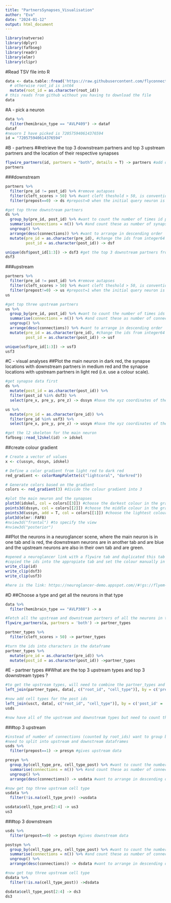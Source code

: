 ```yaml
---
title: "PartnersSynapses_Visualisation"
author: "Eva"
date: "2024-01-12"
output: html_document
---
```


```r
library(natverse)
library(dplyr)
library(fafbseg)
library(readr)
library(elmr)
library(clipr)
```

#Read TSV file into R
```r
data <- data.table::fread('https://raw.githubusercontent.com/flyconnectome/flywire_annotations/main/supplemental_files/Supplemental_file1_neuron_annotations.tsv') %>% 
  # otherwise root_id is int64 
  mutate(root_id = as.character(root_id))
# this reads from github without you having to download the file 
data
```

#A - pick a neuron
```r
data %>% 
  filter(hemibrain_type == "AVLP409") -> dataf
dataf
#neuorn I have picked is 720575940614376594
id = "720575940614376594"
```

#B - partners
##retrieve the top 3 downstream partners and top 3 upstream partners and the location of their respective synapses
```r
flywire_partners(id, partners = "both", details = T) -> partners #add details = T to get the synapse location data
partners
```

###downstream
```r
partners %>% 
  filter(pre_id != post_id) %>% #remove autapses
  filter(cleft_scores > 50) %>% #want cleft theshold > 50, is conventional cut off point to remove fake synapses
  filter(prepost==0) -> ds #prepost=0 when the initial query neuron is upstream (presynaptic) and the partner is downstream
```

```r
#get top three downstream partners
ds %>% 
  group_by(pre_id, post_id) %>% #want to count the number of times id pairs are repeated in the pre_id and post_id columns 
  summarise(connections = n()) %>% #and count these as number of synapses in a new column called connections
  ungroup() %>% 
  arrange(desc(connections)) %>% #want to arrange in descending order
  mutate(pre_id = as.character(pre_id), #change the ids from integer64 to characters
         post_id = as.character(post_id)) -> dsf

unique(dsf$post_id[1:3]) -> dsf3 #get the top 3 downstream partners from this dataframe
dsf3
```

###upstream
```r
partners %>% 
  filter(pre_id != post_id) %>% #remove autapses
  filter(cleft_scores > 50) %>% #want cleft theshold > 50, is conventional cut off point to remove fake synapses
  filter(prepost!=0) -> us #prepost=1 when the initial query neuron is downstream (postsynaptic) and the partner is upstream
us
```

```r
#get top three upstream partners
us %>% 
  group_by(pre_id, post_id) %>% #want to count the number of times ids are repeated in the pre_id and post_id columns 
  summarise(connections = n()) %>% #and count these as number of connections in a new column called connections
  ungroup() %>% 
  arrange(desc(connections)) %>% #want to arrange in descending order
  mutate(pre_id = as.character(pre_id), #change the ids from integer64 to characters
         post_id = as.character(post_id)) -> usf

unique(usf$pre_id[1:3]) -> usf3
usf3
```



#C - visual analyses
##Plot the main neuron in dark red, the synapse locations with downstream partners in medium red and the synapse locations with upstream partners in light red (i.e. use a colour scale).
```r
#get synapse data first
ds %>% 
  mutate(post_id = as.character(post_id)) %>% 
  filter(post_id %in% dsf3) %>% 
  select(pre_x, pre_y, pre_z) -> dssyn #have the xyz coordinates of the synapses with the top 3 downstream partners
```

```r
us %>% 
  mutate(pre_id = as.character(pre_id)) %>% 
  filter(pre_id %in% usf3) %>% 
  select(pre_x, pre_y, pre_z) -> ussyn #have the xyz coordinates of the synapses with the top 3 upstream partners
```

```r
#get the l2 skeleton for the main neuron
fafbseg::read_l2skel(id) -> idskel
```

##create colour gradient
```r
# Create a vector of values
x <- c(ussyn, dssyn, idskel)

# Define a color gradient from light red to dark red
red_gradient <- colorRampPalette(c("lightcoral", "darkred"))

# Generate colors based on the gradient
colors <- red_gradient(3) #divide the colour gradient into 3
```

```r
#plot the main neuron and the synapses
plot3d(idskel, col = colors[[3]]) #choose the darkest colour in the gradient
points3d(dssyn, col = colors[[2]]) #choose the middle colour in the gradent
points3d(ussyn, add = T, col = colors[[1]]) #choose the lightest colour in the gradient
plot3d(elmr::FAFB)
#nview3d("frontal") #to specify the view
#nview3d("posterior")
```

##Plot the neurons in a neuroglancer scene, where the main neuron is in one tab and is red, the downstream neurons are in another tab and are blue and the upstream neurons are also in their own tab and are green.
```r
#opened a neuroglancer link with a flywire tab and duplicated this tab twice
#copied the ids into the appropiate tab and set the colour manually in the Render tab
write_clip(id)
write_clip(dsf3)
write_clip(usf3)

#here is the link: https://neuroglancer-demo.appspot.com//#!gs://flyem-user-links/short/2024-01-22.114615.json 
```

#D
##Choose a type and get all the neurons in that type
```r
data %>% 
  filter(hemibrain_type == "AVLP308") -> a
```

```r
#Fetch all the upstream and downstream partners of all the neurons in that type.
flywire_partners(a, partners = 'both') -> partner_types

partner_types %>% 
  filter(cleft_scores > 50) -> partner_types

#turn the ids into characters in the dataframe
partner_types %>% 
  mutate(pre_id = as.character(pre_id)) %>% 
  mutate(post_id = as.character(post_id)) ->partner_types 
```

#E - partner types
##What are the top 3 upstream types and top 3 downstream types ?
```r
#to get the upstream types, will need to combine the partner_types and dataf dataframes by root id and cell type (where pre_id in partner_types is equal to root_id in dataf)
left_join(partner_types, data[, c("root_id", "cell_type")], by = c('pre_id' = 'root_id')) -> usct

#now add cell types for the post ids
left_join(usct, data[, c("root_id", "cell_type")], by = c('post_id' = 'root_id'), suffix = c('_pre', '_post')) -> usds
usds

#now have all of the upstream and downstream types but need to count them to find the top 3
```
###top 3 upstream
```r
#instead of number of connections (counted by root_ids) want to group by cell type (pre and post) and add these up
#need to split into upstream and downstream dataframes
usds %>% 
  filter(prepost==1) -> presyn #gives upstream data

presyn %>% 
  group_by(cell_type_pre, cell_type_post) %>% #want to count the number of times ids are repeated in the pre and post type columns 
  summarise(connections = n()) %>% #and count these as number of connections in a new column called connections
  ungroup() %>% 
  arrange(desc(connections)) -> usdata #want to arrange in descending order

#now get top three upstream cell type
usdata %>% 
  filter(!is.na(cell_type_pre)) ->usdata 

usdata$cell_type_pre[2:4] -> us3
us3
```

###top 3 downstream
```r
usds %>% 
  filter(prepost==0) -> postsyn #gives downstream data

postsyn %>% 
  group_by(cell_type_pre, cell_type_post) %>% #want to count the number of times ids are repeated in the pre and post type columns 
  summarise(connections = n()) %>% #and count these as number of connections in a new column called connections
  ungroup() %>% 
  arrange(desc(connections)) -> dsdata #want to arrange in descending order

#now get top three upstream cell type
dsdata %>% 
  filter(!is.na(cell_type_post)) ->dsdata 

dsdata$cell_type_post[2:4] -> ds3
ds3
```

